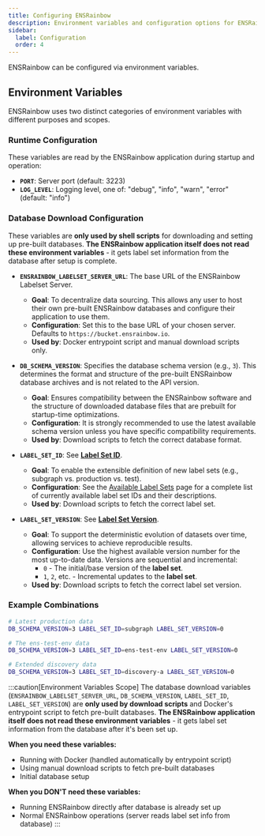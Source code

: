 ```yaml
---
title: Configuring ENSRainbow
description: Environment variables and configuration options for ENSRainbow deployments.
sidebar:
  label: Configuration
  order: 4
---
```


ENSRainbow can be configured via environment variables.

## Environment Variables

ENSRainbow uses two distinct categories of environment variables with different purposes and scopes.

### Runtime Configuration

These variables are read by the ENSRainbow application during startup and operation:

- **`PORT`**: Server port (default: 3223)
- **`LOG_LEVEL`**: Logging level, one of: "debug", "info", "warn", "error" (default: "info")

### Database Download Configuration

These variables are **only used by shell scripts** for downloading and setting up pre-built databases. **The ENSRainbow application itself does not read these environment variables** - it gets label set information from the database after setup is complete.

- **`ENSRAINBOW_LABELSET_SERVER_URL`**: The base URL of the ENSRainbow Labelset Server.
  - **Goal**: To decentralize data sourcing. This allows any user to host their own pre-built ENSRainbow databases and configure their application to use them.
  - **Configuration**: Set this to the base URL of your chosen server. Defaults to `https://bucket.ensrainbow.io`.
  - **Used by**: Docker entrypoint script and manual download scripts only.

- **`DB_SCHEMA_VERSION`**: Specifies the database schema version (e.g., `3`). This determines the format and structure of the pre-built ENSRainbow database archives and is not related to the API version.
  - **Goal**: Ensures compatibility between the ENSRainbow software and the structure of downloaded database files that are prebuilt for startup-time optimizations.
  - **Configuration**: It is strongly recommended to use the latest available schema version unless you have specific compatibility requirements.
  - **Used by**: Download scripts to fetch the correct database format.

- **`LABEL_SET_ID`**: See **[Label Set ID](/ensrainbow/concepts/glossary#label-set-id)**.
  - **Goal**: To enable the extensible definition of new label sets (e.g., subgraph vs. production vs. test).
  - **Configuration**: See the [Available Label Sets](/ensrainbow/usage/available-label-sets) page for a complete list of currently available label set IDs and their descriptions.
  - **Used by**: Download scripts to fetch the correct label set.

- **`LABEL_SET_VERSION`**: See **[Label Set Version](/ensrainbow/concepts/glossary#label-set-version)**.
  - **Goal**: To support the deterministic evolution of datasets over time, allowing services to achieve reproducible results.
  - **Configuration**: Use the highest available version number for the most up-to-date data. Versions are sequential and incremental:
    - `0` - The initial/base version of the **label set**.
    - `1`, `2`, etc. - Incremental updates to the **label set**.
  - **Used by**: Download scripts to fetch the correct label set version.

### Example Combinations

```bash
# Latest production data
DB_SCHEMA_VERSION=3 LABEL_SET_ID=subgraph LABEL_SET_VERSION=0

# The ens-test-env data
DB_SCHEMA_VERSION=3 LABEL_SET_ID=ens-test-env LABEL_SET_VERSION=0

# Extended discovery data
DB_SCHEMA_VERSION=3 LABEL_SET_ID=discovery-a LABEL_SET_VERSION=0
```

:::caution[Environment Variables Scope]
The database download variables (`ENSRAINBOW_LABELSET_SERVER_URL`, `DB_SCHEMA_VERSION`, `LABEL_SET_ID`, `LABEL_SET_VERSION`) are **only used by download scripts** and Docker's entrypoint script to fetch pre-built databases. **The ENSRainbow application itself does not read these environment variables** - it gets label set information from the database after it's been set up.

**When you need these variables:**
- Running with Docker (handled automatically by entrypoint script)
- Using manual download scripts to fetch pre-built databases
- Initial database setup

**When you DON'T need these variables:**
- Running ENSRainbow directly after database is already set up
- Normal ENSRainbow operations (server reads label set info from database)
:::
